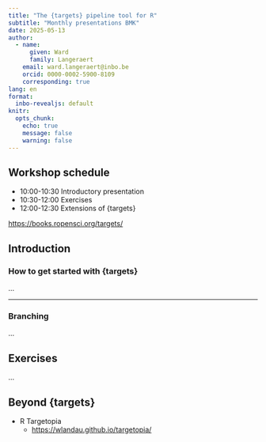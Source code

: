 ```yaml
---
title: "The {targets} pipeline tool for R"
subtitle: "Monthly presentations BMK"
date: 2025-05-13
author:
  - name:
      given: Ward
      family: Langeraert
    email: ward.langeraert@inbo.be
    orcid: 0000-0002-5900-8109
    corresponding: true
lang: en
format:
  inbo-revealjs: default
knitr:
  opts_chunk:
    echo: true
    message: false
    warning: false
---
```


## Workshop schedule

- 10:00-10:30 Introductory presentation
- 10:30-12:00 Exercises
- 12:00-12:30 Extensions of {targets}

<https://books.ropensci.org/targets/>

## Introduction

### How to get started with {targets}

...

---

### Branching

...

## Exercises

...

## Beyond {targets}

- R Targetopia
  - <https://wlandau.github.io/targetopia/>
